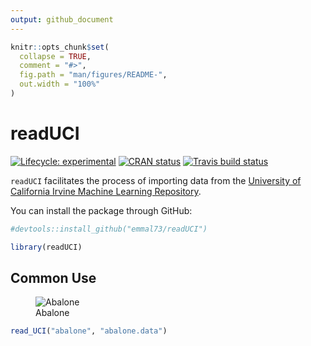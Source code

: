 ```yaml
---
output: github_document
---
```


<!-- README.md is generated from README.Rmd. Please edit that file -->

```r
knitr::opts_chunk$set(
  collapse = TRUE,
  comment = "#>",
  fig.path = "man/figures/README-",
  out.width = "100%"
)
```

# readUCI

<!-- badges: start -->
[![Lifecycle: experimental](https://img.shields.io/badge/lifecycle-experimental-orange.svg)](https://www.tidyverse.org/lifecycle/#experimental)
[![CRAN status](https://www.r-pkg.org/badges/version/readUCI)](https://CRAN.R-project.org/package=readUCI)
[![Travis build status](https://travis-ci.org/emmal73/readUCI.svg?branch=master)](https://travis-ci.org/emmal73/readUCI)
<!-- badges: end -->

`readUCI` facilitates the process of importing data from the [University of California Irvine Machine Learning Repository]("https://archive.ics.uci.edu/ml/datasets.php"). 

You can install the package through GitHub:

```r
#devtools::install_github("emmal73/readUCI")

library(readUCI)
```


## Common Use

![Abalone](inst/abalone_annotated.jpg)


```r
read_UCI("abalone", "abalone.data")
```

